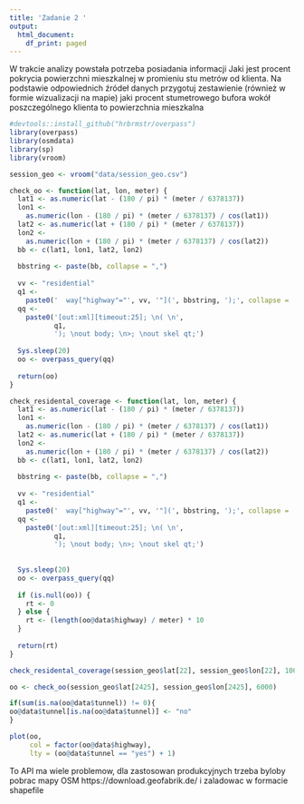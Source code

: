 ```yaml
---
title: 'Zadanie 2 '
output:
  html_document:
    df_print: paged
---
```


</h3> W trakcie analizy powstała potrzeba posiadania informacji
Jaki jest procent pokrycia powierzchni mieszkalnej w promieniu stu metrów od klienta.
Na podstawie odpowiednich źródeł danych przygotuj zestawienie (również w formie wizualizacji na mapie)
jaki procent stumetrowego bufora wokół poszczególnego klienta to powierzchnia mieszkalna </h3>


```r
#devtools::install_github("hrbrmstr/overpass")
library(overpass)
library(osmdata)
library(sp)
library(vroom)

session_geo <- vroom("data/session_geo.csv")

check_oo <- function(lat, lon, meter) {
  lat1 <- as.numeric(lat - (180 / pi) * (meter / 6378137))
  lon1 <-
    as.numeric(lon - (180 / pi) * (meter / 6378137) / cos(lat1))
  lat2 <- as.numeric(lat + (180 / pi) * (meter / 6378137))
  lon2 <-
    as.numeric(lon + (180 / pi) * (meter / 6378137) / cos(lat2))
  bb <- c(lat1, lon1, lat2, lon2)
  
  bbstring <- paste(bb, collapse = ",")
  
  vv <- "residential"
  q1 <-
    paste0('  way["highway"="', vv, '"](', bbstring, ');', collapse = '\n')
  qq <-
    paste0('[out:xml][timeout:25]; \n( \n',
           q1,
           '); \nout body; \n>; \nout skel qt;')
  
  Sys.sleep(20)
  oo <- overpass_query(qq)
  
  return(oo)
}

check_residental_coverage <- function(lat, lon, meter) {
  lat1 <- as.numeric(lat - (180 / pi) * (meter / 6378137))
  lon1 <-
    as.numeric(lon - (180 / pi) * (meter / 6378137) / cos(lat1))
  lat2 <- as.numeric(lat + (180 / pi) * (meter / 6378137))
  lon2 <-
    as.numeric(lon + (180 / pi) * (meter / 6378137) / cos(lat2))
  bb <- c(lat1, lon1, lat2, lon2)
  
  bbstring <- paste(bb, collapse = ",")
  
  vv <- "residential"
  q1 <-
    paste0('  way["highway"="', vv, '"](', bbstring, ');', collapse = '\n')
  qq <-
    paste0('[out:xml][timeout:25]; \n( \n',
           q1,
           '); \nout body; \n>; \nout skel qt;')
  
  
  Sys.sleep(20)
  oo <- overpass_query(qq)
  
  if (is.null(oo)) {
    rt <- 0
  } else {
    rt <- (length(oo@data$highway) / meter) * 10
  }
  
  return(rt)
}

```

```r
check_residental_coverage(session_geo$lat[22], session_geo$lon[22], 1000)
```

```r
oo <- check_oo(session_geo$lat[2425], session_geo$lon[2425], 6000)
```
```r

if(sum(is.na(oo@data$tunnel)) != 0){
oo@data$tunnel[is.na(oo@data$tunnel)] <- "no"
}

plot(oo,
     col = factor(oo@data$highway),
     lty = (oo@data$tunnel == "yes") + 1)
```


To API ma wiele problemow, dla zastosowan produkcyjnych trzeba byloby pobrac mapy OSM https://download.geofabrik.de/ i zaladowac w formacie shapefile

```r


```